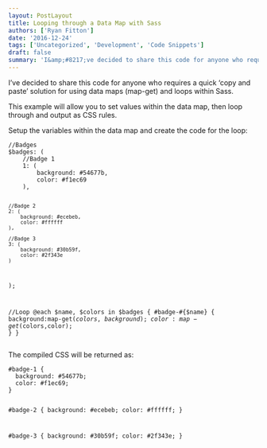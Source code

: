 ```yaml
---
layout: PostLayout
title: Looping through a Data Map with Sass
authors: ['Ryan Fitton']
date: '2016-12-24'
tags: ['Uncategorized', 'Development', 'Code Snippets']
draft: false
summary: 'I&amp;#8217;ve decided to share this code for anyone who requires a quick &amp;#8216;copy and paste&amp;#8217; solution&nbsp;for using data maps (map-get) and loops within Sass. This example will allow you to set values within the data map, then loop through and output as CSS rules. Setup the variables within the data map and create the code [&amp;hellip;]'
---
```


<p>I&#8217;ve decided to share this code for anyone who requires a quick &#8216;copy and paste&#8217; solution for using data maps (map-get) and loops within Sass.</p>
<p>This example will allow you to set values within the data map, then loop through and output as CSS rules.</p>
<p>Setup the variables within the data map and create the code for the loop:</p>
<pre class="language-scss"><code class="language-scss">//Badges
$badges: (
    //Badge 1
    1: (
        background: #54677b,
        color: #f1ec69
    ),
    
    //Badge 2
    2: (
        background: #ecebeb,
        color: #ffffff
    ),
    
    //Badge 3
    3: (
        background: #30b59f,
        color: #2f343e
    )
);

//Loop
@each $name, $colors in $badges {
    #badge-#{$name} {
background:map-get($colors,background);
        color:map-get($colors,color);
}
}</code></pre>

<p>The compiled CSS will be returned as:</p>
<pre class="language-css"><code class="language-css">#badge-1 {
  background: #54677b;
  color: #f1ec69;
}

#badge-2 {
background: #ecebeb;
color: #ffffff;
}

#badge-3 {
background: #30b59f;
color: #2f343e;
}

</code></pre>
